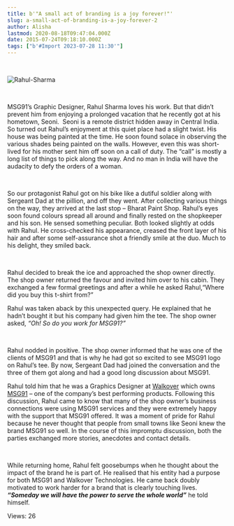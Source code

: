 ```yaml
---
title: b'"A small act of branding is a joy forever!"'
slug: a-small-act-of-branding-is-a-joy-forever-2
author: Alisha
lastmod: 2020-08-18T09:47:04.000Z
date: 2015-07-24T09:18:10.000Z
tags: ["b'#Import 2023-07-28 11:30'"]
---
```


 


![Rahul-Sharma](https://images-msg91.s3.ap-south-1.amazonaws.com/content/images/wordpress/2015/07/Rahul-Sharma.jpg)


 


MSG91’s Graphic Designer, Rahul Sharma loves his work. But that didn’t prevent him from enjoying a prolonged vacation that he recently got at his hometown, Seoni.  Seoni is a remote district hidden away in Central India. So turned out Rahul’s enjoyment at this quiet place had a slight twist. His house was being painted at the time. He soon found solace in observing the various shades being painted on the walls. However, even this was short-lived for his mother sent him off soon on a call of duty. The “call” is mostly a long list of things to pick along the way. And no man in India will have the audacity to defy the orders of a woman.


 


So our protagonist Rahul got on his bike like a dutiful soldier along with Sergeant Dad at the pillion, and off they went. After collecting various things on the way, they arrived at the last stop – Bharat Paint Shop. Rahul’s eyes soon found colours spread all around and finally rested on the shopkeeper and his son. He sensed something peculiar. Both looked slightly at odds with Rahul. He cross-checked his appearance, creased the front layer of his hair and after some self-assurance shot a friendly smile at the duo. Much to his delight, they smiled back.


 


Rahul decided to break the ice and approached the shop owner directly. The shop owner returned the favour and invited him over to his cabin. They exchanged a few formal greetings and after a while he asked Rahul,“Where did you buy this t-shirt from?”  

Rahul was taken aback by this unexpected query. He explained that he hadn’t bought it but his company had given him the tee. The shop owner asked, *“Oh! So do you work for MSG91?”*


 


Rahul nodded in positive. The shop owner informed that he was one of the clients of MSG91 and that is why he had got so excited to see MSG91 logo on Rahul’s tee. By now, Sergeant Dad had joined the conversation and the three of them got along and had a good long discussion about MSG91.


Rahul told him that he was a Graphics Designer at [Walkover](https://www.walkover.in/) which owns [MSG91](https://msg91.com/) – one of the company’s best performing products. Following this discussion, Rahul came to know that many of the shop owner’s business connections were using MSG91 services and they were extremely happy with the support that MSG91 offered. It was a moment of pride for Rahul because he never thought that people from small towns like Seoni knew the brand MSG91 so well. In the course of this impromptu discussion, both the parties exchanged more stories, anecdotes and contact details.


 


While returning home, Rahul felt goosebumps when he thought about the impact of the brand he is part of. He realised that his entity had a purpose for both MSG91 and Walkover Technologies. He came back doubly motivated to work harder for a brand that is clearly touching lives. ***“Someday we will have the power to serve the whole world”*** he told himself.


 Views: 26


